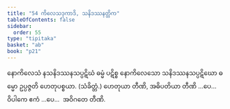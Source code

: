 ```yaml
---
title: "54 ကိလေသဒုကာဒိ, သနိဒဿနတ္တိက"
tableOfContents: false
sidebar:
  order: 55
type: "tipitaka"
basket: "ab"
book: "p21"
---
```



<DynamicBreadcrumb />

<Division number="120" book="p21" e="ch" v="40" p="373">

<Paragraph number="311" book="p21">
နောကိလေသံ နသနိဒဿနသပ္ပဋိဃံ ဓမ္မံ ပဋိစ္စ နောကိလေသော သနိဒဿနသပ္ပဋိဃော ဓမ္မော ဥပ္ပဇ္ဇတိ ဟေတုပစ္စယာ. (သံခိတ္တံ.)
</Paragraph>

<Paragraph number="312" book="p21">
ဟေတုယာ တီဏိ, အဓိပတိယာ တီဏိ …ပေ…  ဝိပါကေ ဧကံ …ပေ…  အဝိဂတေ တီဏိ.
</Paragraph>
</Division>